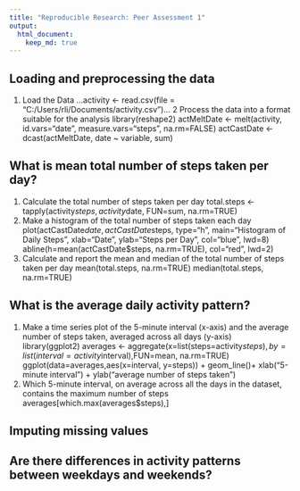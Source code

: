 ```yaml
---
title: "Reproducible Research: Peer Assessment 1"
output: 
  html_document:
    keep_md: true
---
```



## Loading and preprocessing the data
1. Load the Data 
...activity <- read.csv(file = "C:/Users/rli/Documents/activity.csv")...
2 Process the data into a format suitable for the analysis
library(reshape2)
actMeltDate <- melt(activity, id.vars="date", measure.vars="steps", na.rm=FALSE)
actCastDate <- dcast(actMeltDate, date ~ variable, sum)


## What is mean total number of steps taken per day?
1. Calculate the total number of steps taken per day
total.steps <- tapply(activity$steps, activity$date, FUN=sum, na.rm=TRUE)
2. Make a histogram of the total number of steps taken each day
plot(actCastDate$date, actCastDate$steps, type="h", main="Histogram of Daily Steps", xlab="Date", ylab="Steps per Day", col="blue", lwd=8)
abline(h=mean(actCastDate$steps, na.rm=TRUE), col="red", lwd=2)
3. Calculate and report the mean and median of the total number of steps taken per day
mean(total.steps, na.rm=TRUE)
median(total.steps, na.rm=TRUE)



## What is the average daily activity pattern?
1. Make a time series plot of the 5-minute interval (x-axis) and the average number of steps taken, averaged across all days (y-axis)
library(ggplot2)
averages <- aggregate(x=list(steps=activity$steps),by=list(interval=activity$interval),FUN=mean, na.rm=TRUE)
ggplot(data=averages,aes(x=interval, y=steps)) + 
geom_line()+
xlab("5-minute interval") +
ylab("average number of steps taken")
2. Which 5-minute interval, on average across all the days in the dataset, contains the maximum number of steps
averages[which.max(averages$steps),]



## Imputing missing values



## Are there differences in activity patterns between weekdays and weekends?
